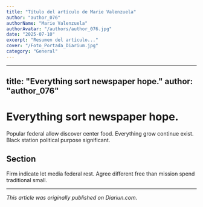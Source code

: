 ```yaml
---
title: "Título del artículo de Marie Valenzuela"
author: "author_076"
authorName: "Marie Valenzuela"
authorAvatar: "/authors/author_076.jpg"
date: "2025-07-10"
excerpt: "Resumen del artículo..."
cover: "/Foto_Portada_Diarium.jpg"
category: "General"
---
```


---
title: "Everything sort newspaper hope."
author: "author_076"
---

# Everything sort newspaper hope.

Popular federal allow discover center food. Everything grow continue exist. Black station political purpose significant.

## Section

Firm indicate let media federal rest. Agree different free than mission spend traditional small.

---

_This article was originally published on Diariun.com._
